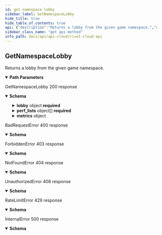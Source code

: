 ```yaml
---
id: get-namespace-lobby
sidebar_label: GetNamespaceLobby
hide_title: true
hide_table_of_contents: true
api: {"description":"Returns a lobby from the given game namespace.","operationId":"GetNamespaceLobby","parameters":[{"name":"game_id","in":"path","description":"A universally unique identifier.","schema":{"type":"string","pattern":"^[0-9a-f]{8}-[0-9a-f]{4}-[0-9a-f]{4}-[0-9a-f]{4}-[0-9a-f]{12}$","description":"A universally unique identifier."},"required":true},{"name":"namespace_id","in":"path","description":"A universally unique identifier.","schema":{"type":"string","pattern":"^[0-9a-f]{8}-[0-9a-f]{4}-[0-9a-f]{4}-[0-9a-f]{4}-[0-9a-f]{12}$","description":"A universally unique identifier."},"required":true},{"name":"lobby_id","in":"path","description":"A universally unique identifier.","schema":{"type":"string","pattern":"^[0-9a-f]{8}-[0-9a-f]{4}-[0-9a-f]{4}-[0-9a-f]{4}-[0-9a-f]{12}$","description":"A universally unique identifier."},"required":true}],"responses":{"200":{"description":"GetNamespaceLobby 200 response","content":{"application/json":{"schema":{"type":"object","properties":{"lobby":{"type":"object","description":"A logs summary for a lobby.","properties":{"lobby_id":{"type":"string","pattern":"^[0-9a-f]{8}-[0-9a-f]{4}-[0-9a-f]{4}-[0-9a-f]{4}-[0-9a-f]{12}$","description":"A universally unique identifier."},"namespace_id":{"type":"string","pattern":"^[0-9a-f]{8}-[0-9a-f]{4}-[0-9a-f]{4}-[0-9a-f]{4}-[0-9a-f]{12}$","description":"A universally unique identifier."},"lobby_group_name_id":{"type":"string","maxLength":16,"minLength":1,"pattern":"^[a-zA-Z0-9](?:[a-zA-Z0-9]-?)+[a-zA-Z0-9]$","description":"Represents a resource's identifier."},"region_id":{"type":"string","pattern":"^[0-9a-f]{8}-[0-9a-f]{4}-[0-9a-f]{4}-[0-9a-f]{4}-[0-9a-f]{12}$","description":"A universally unique identifier."},"create_ts":{"type":"number","minimum":0,"description":"A number representing time since UNIX epoch (in milliseconds).","format":"int64","nullable":true},"status":{"description":"A union representing the state of a lobby.","oneOf":[{"type":"object","title":"running","properties":{"running":{"type":"object"}},"required":["running"]},{"type":"object","title":"stopped","properties":{"stopped":{"type":"object","description":"The status of a stopped lobby.","properties":{"stop_ts":{"type":"number","minimum":0,"description":"A number representing time since UNIX epoch (in milliseconds).","format":"int64","nullable":true},"failed":{"type":"boolean","description":"Whether or not the lobby failed or stopped successfully.","nullable":true},"exit_code":{"type":"number","minimum":0,"description":"The exit code returned by the lobby's main process when stopped.","format":"int32","nullable":true}},"required":["exit_code","failed","stop_ts"]}},"required":["stopped"]}]}},"required":["create_ts","lobby_group_name_id","lobby_id","namespace_id","region_id","status"]},"stdout_presigned_urls":{"type":"array","items":{"type":"string"},"description":"A list of URLs."},"stderr_presigned_urls":{"type":"array","items":{"type":"string"},"description":"A list of URLs."},"perf_lists":{"type":"array","items":{"type":"object","description":"A service performance summary.","properties":{"svc_name":{"type":"string","description":"The name of the service."},"ts":{"type":"number","minimum":0,"description":"A number representing time since UNIX epoch (in milliseconds).","format":"int64","nullable":true},"duration":{"type":"number","minimum":0,"description":"Unsigned 64 bit integer.","format":"int64","nullable":true},"req_id":{"type":"string","pattern":"^[0-9a-f]{8}-[0-9a-f]{4}-[0-9a-f]{4}-[0-9a-f]{4}-[0-9a-f]{12}$","description":"A universally unique identifier."},"spans":{"type":"array","items":{"type":"object","description":"A performance span.","properties":{"label":{"type":"string","description":"The label given to this performance span."},"start_ts":{"type":"number","minimum":0,"description":"A number representing time since UNIX epoch (in milliseconds).","format":"int64","nullable":true},"finish_ts":{"type":"number","minimum":0,"description":"A number representing time since UNIX epoch (in milliseconds).","format":"int64","nullable":true},"req_id":{"type":"string","pattern":"^[0-9a-f]{8}-[0-9a-f]{4}-[0-9a-f]{4}-[0-9a-f]{4}-[0-9a-f]{12}$","description":"A universally unique identifier."}},"required":["label","start_ts"]},"description":"A list of performance spans."},"marks":{"type":"array","items":{"type":"object","description":"A performance mark.","properties":{"label":{"type":"string","description":"The label given to this performance mark."},"ts":{"type":"number","minimum":0,"description":"A number representing time since UNIX epoch (in milliseconds).","format":"int64","nullable":true},"ray_id":{"type":"string","pattern":"^[0-9a-f]{8}-[0-9a-f]{4}-[0-9a-f]{4}-[0-9a-f]{4}-[0-9a-f]{12}$","description":"A universally unique identifier."},"req_id":{"type":"string","pattern":"^[0-9a-f]{8}-[0-9a-f]{4}-[0-9a-f]{4}-[0-9a-f]{4}-[0-9a-f]{12}$","description":"A universally unique identifier."}},"required":["label","ts"]},"description":"A list of performance marks."}},"required":["duration","marks","spans","svc_name","ts"]},"description":"A list of service performance summaries."},"metrics":{"type":"object","description":"Metrics relating to a job service.","properties":{"job":{"type":"string","description":"The job name."},"cpu":{"type":"array","items":{"type":"number","format":"float","nullable":true},"description":"CPU metrics."},"memory":{"type":"array","items":{"type":"number","minimum":0,"description":"Unsigned 64 bit integer.","format":"int64","nullable":true},"description":"Memory metrics."},"memory_max":{"type":"array","items":{"type":"number","minimum":0,"description":"Unsigned 64 bit integer.","format":"int64","nullable":true},"description":"Peak memory metrics."},"allocated_memory":{"type":"number","minimum":0,"description":"Total allocated memory (MB).","format":"int64","nullable":true}},"required":["allocated_memory","cpu","job","memory","memory_max"]}},"required":["lobby","perf_lists","stderr_presigned_urls","stdout_presigned_urls"]}}}},"400":{"description":"BadRequestError 400 response","content":{"application/json":{"schema":{"type":"object","description":"An error thrown when the requestee has sent an invalid or malformed request.","properties":{"code":{"type":"string"},"message":{"type":"string"},"metadata":{"description":"Unstructured metadata relating to an error. Must be manually parsed."}},"required":["code","message"]}}}},"403":{"description":"ForbiddenError 403 response","content":{"application/json":{"schema":{"type":"object","description":"An error thrown when the requestee requests a resource they do not have access to.","properties":{"code":{"type":"string"},"message":{"type":"string"},"metadata":{"description":"Unstructured metadata relating to an error. Must be manually parsed."}},"required":["code","message"]}}}},"404":{"description":"NotFoundError 404 response","content":{"application/json":{"schema":{"type":"object","description":"An error thrown when the requestee requests a non existant resource.","properties":{"code":{"type":"string"},"message":{"type":"string"},"metadata":{"description":"Unstructured metadata relating to an error. Must be manually parsed."}},"required":["code","message"]}}}},"408":{"description":"UnauthorizedError 408 response","content":{"application/json":{"schema":{"type":"object","description":"An error thrown when the requestee is not authenticated.","properties":{"code":{"type":"string"},"message":{"type":"string"},"metadata":{"description":"Unstructured metadata relating to an error. Must be manually parsed."}},"required":["code","message"]}}}},"429":{"description":"RateLimitError 429 response","content":{"application/json":{"schema":{"type":"object","description":"An error thrown when the requestee has hit a rate limit. You are sending too many requests too quickly.","properties":{"code":{"type":"string"},"message":{"type":"string"},"metadata":{"description":"Unstructured metadata relating to an error. Must be manually parsed."}},"required":["code","message"]}}}},"500":{"description":"InternalError 500 response","content":{"application/json":{"schema":{"type":"object","description":"An error caused by internal server problems.","properties":{"code":{"type":"string"},"message":{"type":"string"},"metadata":{"description":"Unstructured metadata relating to an error. Must be manually parsed."}},"required":["message"]}}}}},"tags":["cloud","portal"],"method":"get","path":"/games/{game_id}/namespaces/{namespace_id}/logs/lobbies/{lobby_id}","security":[{"smithy.api.httpBearerAuth":[]}],"securitySchemes":{"smithy.api.httpBearerAuth":{"type":"http","description":"HTTP Bearer authentication","scheme":"bearer"}},"info":{"title":"Rivet Cloud API","version":"2022-6-3"},"postman":{"name":"Get Namespace Lobby","description":{"content":"Returns a lobby from the given game namespace.","type":"text/plain"},"url":{"path":["games",":game_id","namespaces",":namespace_id","logs","lobbies",":lobby_id"],"host":["{{baseUrl}}"],"query":[],"variable":[{"disabled":false,"description":{"content":"(Required) A universally unique identifier.","type":"text/plain"},"type":"any","value":"","key":"game_id"},{"disabled":false,"description":{"content":"(Required) A universally unique identifier.","type":"text/plain"},"type":"any","value":"","key":"namespace_id"},{"disabled":false,"description":{"content":"(Required) A universally unique identifier.","type":"text/plain"},"type":"any","value":"","key":"lobby_id"}]},"header":[{"key":"Accept","value":"application/json"}],"method":"GET"}}
sidebar_class_name: "get api-method"
info_path: docs/api/api-cloud/rivet-cloud-api
---
```



## GetNamespaceLobby



Returns a lobby from the given game namespace.

<details style={{"marginBottom":"1rem"}} data-collapsed={false} open={true}><summary style={{}}><strong>Path Parameters</strong></summary><div><ul><ParamsItem className={"paramsItem"} param={{"name":"game_id","in":"path","description":"A universally unique identifier.","schema":{"type":"string","pattern":"^[0-9a-f]{8}-[0-9a-f]{4}-[0-9a-f]{4}-[0-9a-f]{4}-[0-9a-f]{12}$","description":"A universally unique identifier."},"required":true}}></ParamsItem><ParamsItem className={"paramsItem"} param={{"name":"namespace_id","in":"path","description":"A universally unique identifier.","schema":{"type":"string","pattern":"^[0-9a-f]{8}-[0-9a-f]{4}-[0-9a-f]{4}-[0-9a-f]{4}-[0-9a-f]{12}$","description":"A universally unique identifier."},"required":true}}></ParamsItem><ParamsItem className={"paramsItem"} param={{"name":"lobby_id","in":"path","description":"A universally unique identifier.","schema":{"type":"string","pattern":"^[0-9a-f]{8}-[0-9a-f]{4}-[0-9a-f]{4}-[0-9a-f]{4}-[0-9a-f]{12}$","description":"A universally unique identifier."},"required":true}}></ParamsItem></ul></div></details><div><ApiTabs><TabItem label={"200"} value={"200"}><div>

GetNamespaceLobby 200 response

</div><div><details style={{}} data-collapsed={false} open={true}><summary style={{"textAlign":"left"}}><strong>Schema</strong></summary><div style={{"textAlign":"left","marginLeft":"1rem"}}></div><ul style={{"marginLeft":"1rem"}}><SchemaItem collapsible={true} className={"schemaItem"}><details style={{}}><summary style={{}}><strong>lobby</strong><span style={{"opacity":"0.6"}}> object</span><strong style={{"fontSize":"var(--ifm-code-font-size)","color":"var(--openapi-required)"}}> required</strong></summary><div style={{"marginLeft":"1rem"}}><div style={{"marginTop":".5rem","marginBottom":".5rem"}}>

A logs summary for a lobby.

</div><ul><SchemaItem collapsible={false} name={"lobby_id"} required={true} schemaDescription={"A universally unique identifier."} schemaName={"string"} qualifierMessage={"**Possible values:** Value must match regular expression `^[0-9a-f]{8}-[0-9a-f]{4}-[0-9a-f]{4}-[0-9a-f]{4}-[0-9a-f]{12}$`"}></SchemaItem><SchemaItem collapsible={false} name={"namespace_id"} required={true} schemaDescription={"A universally unique identifier."} schemaName={"string"} qualifierMessage={"**Possible values:** Value must match regular expression `^[0-9a-f]{8}-[0-9a-f]{4}-[0-9a-f]{4}-[0-9a-f]{4}-[0-9a-f]{12}$`"}></SchemaItem><SchemaItem collapsible={false} name={"lobby_group_name_id"} required={true} schemaDescription={"Represents a resource's identifier."} schemaName={"string"} qualifierMessage={"**Possible values:** 1 ≤ length ≤ 16, Value must match regular expression `^[a-zA-Z0-9](?:[a-zA-Z0-9]-?)+[a-zA-Z0-9]$`"}></SchemaItem><SchemaItem collapsible={false} name={"region_id"} required={true} schemaDescription={"A universally unique identifier."} schemaName={"string"} qualifierMessage={"**Possible values:** Value must match regular expression `^[0-9a-f]{8}-[0-9a-f]{4}-[0-9a-f]{4}-[0-9a-f]{4}-[0-9a-f]{12}$`"}></SchemaItem><SchemaItem collapsible={false} name={"create_ts"} required={true} schemaDescription={"A number representing time since UNIX epoch (in milliseconds)."} schemaName={"int64"} qualifierMessage={undefined}></SchemaItem><SchemaItem collapsible={false} name={"status"} required={true} schemaDescription={"A union representing the state of a lobby."} schemaName={""} qualifierMessage={undefined}></SchemaItem></ul></div></details></SchemaItem><SchemaItem collapsible={false} name={"stdout_presigned_urls"} required={true} schemaDescription={"A list of URLs."} schemaName={"string[]"} qualifierMessage={undefined}></SchemaItem><SchemaItem collapsible={false} name={"stderr_presigned_urls"} required={true} schemaDescription={"A list of URLs."} schemaName={"string[]"} qualifierMessage={undefined}></SchemaItem><SchemaItem collapsible={true} className={"schemaItem"}><details style={{}}><summary style={{}}><strong>perf_lists</strong><span style={{"opacity":"0.6"}}> object[]</span><strong style={{"fontSize":"var(--ifm-code-font-size)","color":"var(--openapi-required)"}}> required</strong></summary><div style={{"marginLeft":"1rem"}}><div style={{"marginTop":".5rem","marginBottom":".5rem"}}>

A list of service performance summaries.

</div><ul><SchemaItem collapsible={false} name={"svc_name"} required={true} schemaDescription={"The name of the service."} schemaName={"string"} qualifierMessage={undefined}></SchemaItem><SchemaItem collapsible={false} name={"ts"} required={true} schemaDescription={"A number representing time since UNIX epoch (in milliseconds)."} schemaName={"int64"} qualifierMessage={undefined}></SchemaItem><SchemaItem collapsible={false} name={"duration"} required={true} schemaDescription={"Unsigned 64 bit integer."} schemaName={"int64"} qualifierMessage={undefined}></SchemaItem><SchemaItem collapsible={false} name={"req_id"} required={false} schemaDescription={"A universally unique identifier."} schemaName={"string"} qualifierMessage={"**Possible values:** Value must match regular expression `^[0-9a-f]{8}-[0-9a-f]{4}-[0-9a-f]{4}-[0-9a-f]{4}-[0-9a-f]{12}$`"}></SchemaItem><SchemaItem collapsible={true} className={"schemaItem"}><details style={{}}><summary style={{}}><strong>spans</strong><span style={{"opacity":"0.6"}}> object[]</span><strong style={{"fontSize":"var(--ifm-code-font-size)","color":"var(--openapi-required)"}}> required</strong></summary><div style={{"marginLeft":"1rem"}}><div style={{"marginTop":".5rem","marginBottom":".5rem"}}>

A list of performance spans.

</div><ul><SchemaItem collapsible={false} name={"label"} required={true} schemaDescription={"The label given to this performance span."} schemaName={"string"} qualifierMessage={undefined}></SchemaItem><SchemaItem collapsible={false} name={"start_ts"} required={true} schemaDescription={"A number representing time since UNIX epoch (in milliseconds)."} schemaName={"int64"} qualifierMessage={undefined}></SchemaItem><SchemaItem collapsible={false} name={"finish_ts"} required={false} schemaDescription={"A number representing time since UNIX epoch (in milliseconds)."} schemaName={"int64"} qualifierMessage={undefined}></SchemaItem><SchemaItem collapsible={false} name={"req_id"} required={false} schemaDescription={"A universally unique identifier."} schemaName={"string"} qualifierMessage={"**Possible values:** Value must match regular expression `^[0-9a-f]{8}-[0-9a-f]{4}-[0-9a-f]{4}-[0-9a-f]{4}-[0-9a-f]{12}$`"}></SchemaItem></ul></div></details></SchemaItem><SchemaItem collapsible={true} className={"schemaItem"}><details style={{}}><summary style={{}}><strong>marks</strong><span style={{"opacity":"0.6"}}> object[]</span><strong style={{"fontSize":"var(--ifm-code-font-size)","color":"var(--openapi-required)"}}> required</strong></summary><div style={{"marginLeft":"1rem"}}><div style={{"marginTop":".5rem","marginBottom":".5rem"}}>

A list of performance marks.

</div><ul><SchemaItem collapsible={false} name={"label"} required={true} schemaDescription={"The label given to this performance mark."} schemaName={"string"} qualifierMessage={undefined}></SchemaItem><SchemaItem collapsible={false} name={"ts"} required={true} schemaDescription={"A number representing time since UNIX epoch (in milliseconds)."} schemaName={"int64"} qualifierMessage={undefined}></SchemaItem><SchemaItem collapsible={false} name={"ray_id"} required={false} schemaDescription={"A universally unique identifier."} schemaName={"string"} qualifierMessage={"**Possible values:** Value must match regular expression `^[0-9a-f]{8}-[0-9a-f]{4}-[0-9a-f]{4}-[0-9a-f]{4}-[0-9a-f]{12}$`"}></SchemaItem><SchemaItem collapsible={false} name={"req_id"} required={false} schemaDescription={"A universally unique identifier."} schemaName={"string"} qualifierMessage={"**Possible values:** Value must match regular expression `^[0-9a-f]{8}-[0-9a-f]{4}-[0-9a-f]{4}-[0-9a-f]{4}-[0-9a-f]{12}$`"}></SchemaItem></ul></div></details></SchemaItem></ul></div></details></SchemaItem><SchemaItem collapsible={true} className={"schemaItem"}><details style={{}}><summary style={{}}><strong>metrics</strong><span style={{"opacity":"0.6"}}> object</span></summary><div style={{"marginLeft":"1rem"}}><div style={{"marginTop":".5rem","marginBottom":".5rem"}}>

Metrics relating to a job service.

</div><ul><SchemaItem collapsible={false} name={"job"} required={true} schemaDescription={"The job name."} schemaName={"string"} qualifierMessage={undefined}></SchemaItem><SchemaItem collapsible={false} name={"cpu"} required={true} schemaDescription={"CPU metrics."} schemaName={"float[]"} qualifierMessage={undefined}></SchemaItem><SchemaItem collapsible={false} name={"memory"} required={true} schemaDescription={"Memory metrics."} schemaName={"int64[]"} qualifierMessage={undefined}></SchemaItem><SchemaItem collapsible={false} name={"memory_max"} required={true} schemaDescription={"Peak memory metrics."} schemaName={"int64[]"} qualifierMessage={undefined}></SchemaItem><SchemaItem collapsible={false} name={"allocated_memory"} required={true} schemaDescription={"Total allocated memory (MB)."} schemaName={"int64"} qualifierMessage={undefined}></SchemaItem></ul></div></details></SchemaItem></ul></details></div></TabItem><TabItem label={"400"} value={"400"}><div>

BadRequestError 400 response

</div><div><details style={{}} data-collapsed={false} open={true}><summary style={{"textAlign":"left"}}><strong>Schema</strong></summary><div style={{"textAlign":"left","marginLeft":"1rem"}}></div><ul style={{"marginLeft":"1rem"}}><SchemaItem collapsible={false} name={"code"} required={true} schemaDescription={undefined} schemaName={"string"} qualifierMessage={undefined}></SchemaItem><SchemaItem collapsible={false} name={"message"} required={true} schemaDescription={undefined} schemaName={"string"} qualifierMessage={undefined}></SchemaItem><SchemaItem collapsible={false} name={"metadata"} required={false} schemaDescription={"Unstructured metadata relating to an error. Must be manually parsed."} schemaName={""} qualifierMessage={undefined}></SchemaItem></ul></details></div></TabItem><TabItem label={"403"} value={"403"}><div>

ForbiddenError 403 response

</div><div><details style={{}} data-collapsed={false} open={true}><summary style={{"textAlign":"left"}}><strong>Schema</strong></summary><div style={{"textAlign":"left","marginLeft":"1rem"}}></div><ul style={{"marginLeft":"1rem"}}><SchemaItem collapsible={false} name={"code"} required={true} schemaDescription={undefined} schemaName={"string"} qualifierMessage={undefined}></SchemaItem><SchemaItem collapsible={false} name={"message"} required={true} schemaDescription={undefined} schemaName={"string"} qualifierMessage={undefined}></SchemaItem><SchemaItem collapsible={false} name={"metadata"} required={false} schemaDescription={"Unstructured metadata relating to an error. Must be manually parsed."} schemaName={""} qualifierMessage={undefined}></SchemaItem></ul></details></div></TabItem><TabItem label={"404"} value={"404"}><div>

NotFoundError 404 response

</div><div><details style={{}} data-collapsed={false} open={true}><summary style={{"textAlign":"left"}}><strong>Schema</strong></summary><div style={{"textAlign":"left","marginLeft":"1rem"}}></div><ul style={{"marginLeft":"1rem"}}><SchemaItem collapsible={false} name={"code"} required={true} schemaDescription={undefined} schemaName={"string"} qualifierMessage={undefined}></SchemaItem><SchemaItem collapsible={false} name={"message"} required={true} schemaDescription={undefined} schemaName={"string"} qualifierMessage={undefined}></SchemaItem><SchemaItem collapsible={false} name={"metadata"} required={false} schemaDescription={"Unstructured metadata relating to an error. Must be manually parsed."} schemaName={""} qualifierMessage={undefined}></SchemaItem></ul></details></div></TabItem><TabItem label={"408"} value={"408"}><div>

UnauthorizedError 408 response

</div><div><details style={{}} data-collapsed={false} open={true}><summary style={{"textAlign":"left"}}><strong>Schema</strong></summary><div style={{"textAlign":"left","marginLeft":"1rem"}}></div><ul style={{"marginLeft":"1rem"}}><SchemaItem collapsible={false} name={"code"} required={true} schemaDescription={undefined} schemaName={"string"} qualifierMessage={undefined}></SchemaItem><SchemaItem collapsible={false} name={"message"} required={true} schemaDescription={undefined} schemaName={"string"} qualifierMessage={undefined}></SchemaItem><SchemaItem collapsible={false} name={"metadata"} required={false} schemaDescription={"Unstructured metadata relating to an error. Must be manually parsed."} schemaName={""} qualifierMessage={undefined}></SchemaItem></ul></details></div></TabItem><TabItem label={"429"} value={"429"}><div>

RateLimitError 429 response

</div><div><details style={{}} data-collapsed={false} open={true}><summary style={{"textAlign":"left"}}><strong>Schema</strong></summary><div style={{"textAlign":"left","marginLeft":"1rem"}}></div><ul style={{"marginLeft":"1rem"}}><SchemaItem collapsible={false} name={"code"} required={true} schemaDescription={undefined} schemaName={"string"} qualifierMessage={undefined}></SchemaItem><SchemaItem collapsible={false} name={"message"} required={true} schemaDescription={undefined} schemaName={"string"} qualifierMessage={undefined}></SchemaItem><SchemaItem collapsible={false} name={"metadata"} required={false} schemaDescription={"Unstructured metadata relating to an error. Must be manually parsed."} schemaName={""} qualifierMessage={undefined}></SchemaItem></ul></details></div></TabItem><TabItem label={"500"} value={"500"}><div>

InternalError 500 response

</div><div><details style={{}} data-collapsed={false} open={true}><summary style={{"textAlign":"left"}}><strong>Schema</strong></summary><div style={{"textAlign":"left","marginLeft":"1rem"}}></div><ul style={{"marginLeft":"1rem"}}><SchemaItem collapsible={false} name={"code"} required={false} schemaDescription={undefined} schemaName={"string"} qualifierMessage={undefined}></SchemaItem><SchemaItem collapsible={false} name={"message"} required={true} schemaDescription={undefined} schemaName={"string"} qualifierMessage={undefined}></SchemaItem><SchemaItem collapsible={false} name={"metadata"} required={false} schemaDescription={"Unstructured metadata relating to an error. Must be manually parsed."} schemaName={""} qualifierMessage={undefined}></SchemaItem></ul></details></div></TabItem></ApiTabs></div>
      